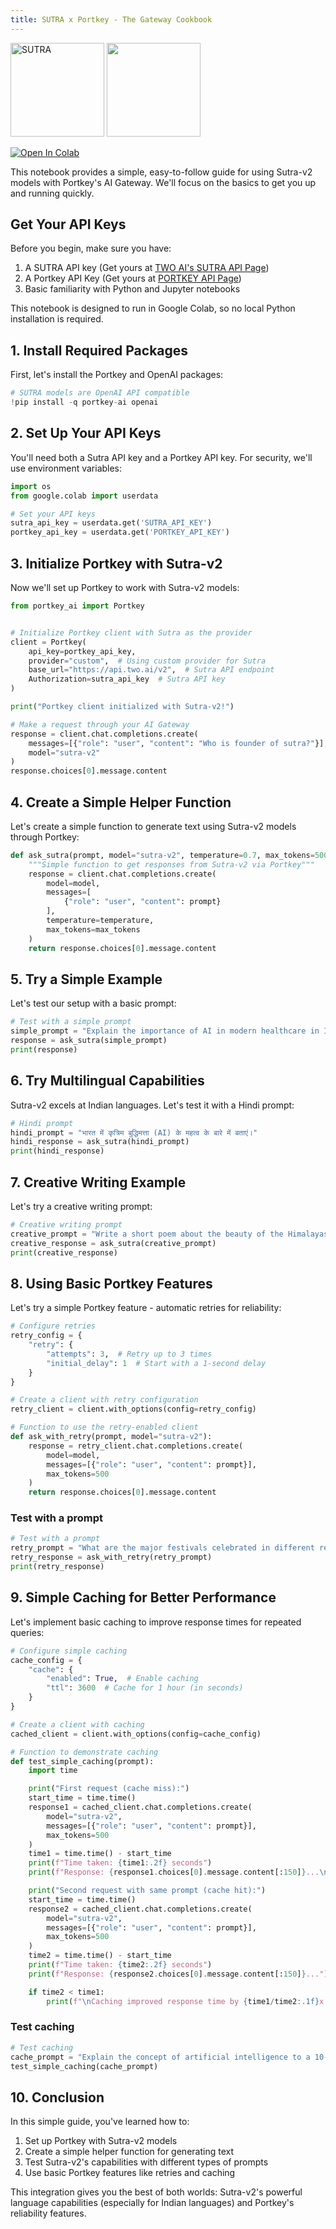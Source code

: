 ```yaml
---
title: SUTRA x Portkey - The Gateway Cookbook
---
```


<div style={{ display: "flex", alignItems: "center", gap: "40px" }}>
  <img src="/sutra.png" width="150" alt="SUTRA" />
  <img
    src="https://encrypted-tbn0.gstatic.com/images?q=tbn:ANd9GcRX8V9wZZ69LrmJjm8VmbSw_2FnBbUOtXDAAQ&s"
    width="150"
  />
</div>

[![Open In Colab](https://colab.research.google.com/assets/colab-badge.svg)](https://colab.research.google.com/drive/11FLZl0gScugIpXpC0M9tMDWn9C_osZ9A?usp=sharing)

This notebook provides a simple, easy-to-follow guide for using Sutra-v2
models with Portkey's AI Gateway. We'll focus on the basics to get you
up and running quickly.

## Get Your API Keys

Before you begin, make sure you have:

1.  A SUTRA API key (Get yours at [TWO AI's SUTRA API
    Page](https://app.portkey.ai/api-keys))
2.  A Portkey API Key (Get yours at [PORTKEY API
    Page](https://www.two.ai/sutra/api))
3.  Basic familiarity with Python and Jupyter notebooks

This notebook is designed to run in Google Colab, so no local Python
installation is required.

## 1. Install Required Packages

First, let's install the Portkey and OpenAI packages:

```python
# SUTRA models are OpenAI API compatible
!pip install -q portkey-ai openai
```

## 2. Set Up Your API Keys

You'll need both a Sutra API key and a Portkey API key. For security,
we'll use environment variables:

```python
import os
from google.colab import userdata

# Set your API keys
sutra_api_key = userdata.get('SUTRA_API_KEY')
portkey_api_key = userdata.get('PORTKEY_API_KEY')
```

## 3. Initialize Portkey with Sutra-v2

Now we'll set up Portkey to work with Sutra-v2 models:

```python
from portkey_ai import Portkey


# Initialize Portkey client with Sutra as the provider
client = Portkey(
    api_key=portkey_api_key,
    provider="custom",  # Using custom provider for Sutra
    base_url="https://api.two.ai/v2",  # Sutra API endpoint
    Authorization=sutra_api_key  # Sutra API key
)

print("Portkey client initialized with Sutra-v2!")
```

```python
# Make a request through your AI Gateway
response = client.chat.completions.create(
    messages=[{"role": "user", "content": "Who is founder of sutra?"}],
    model="sutra-v2"
)
response.choices[0].message.content
```

## 4. Create a Simple Helper Function

Let's create a simple function to generate text using Sutra-v2 models
through Portkey:

```python
def ask_sutra(prompt, model="sutra-v2", temperature=0.7, max_tokens=500):
    """Simple function to get responses from Sutra-v2 via Portkey"""
    response = client.chat.completions.create(
        model=model,
        messages=[
            {"role": "user", "content": prompt}
        ],
        temperature=temperature,
        max_tokens=max_tokens
    )
    return response.choices[0].message.content
```

## 5. Try a Simple Example

Let's test our setup with a basic prompt:

```python
# Test with a simple prompt
simple_prompt = "Explain the importance of AI in modern healthcare in India."
response = ask_sutra(simple_prompt)
print(response)
```

## 6. Try Multilingual Capabilities

Sutra-v2 excels at Indian languages. Let's test it with a Hindi prompt:

```python
# Hindi prompt
hindi_prompt = "भारत में कृत्रिम बुद्धिमत्ता (AI) के महत्व के बारे में बताएं।"
hindi_response = ask_sutra(hindi_prompt)
print(hindi_response)
```

## 7. Creative Writing Example

Let's try a creative writing prompt:

```python
# Creative writing prompt
creative_prompt = "Write a short poem about the beauty of the Himalayas."
creative_response = ask_sutra(creative_prompt)
print(creative_response)
```

## 8. Using Basic Portkey Features

Let's try a simple Portkey feature - automatic retries for reliability:

```python
# Configure retries
retry_config = {
    "retry": {
        "attempts": 3,  # Retry up to 3 times
        "initial_delay": 1  # Start with a 1-second delay
    }
}

# Create a client with retry configuration
retry_client = client.with_options(config=retry_config)

# Function to use the retry-enabled client
def ask_with_retry(prompt, model="sutra-v2"):
    response = retry_client.chat.completions.create(
        model=model,
        messages=[{"role": "user", "content": prompt}],
        max_tokens=500
    )
    return response.choices[0].message.content
```

### Test with a prompt

```python
# Test with a prompt
retry_prompt = "What are the major festivals celebrated in different regions of India?"
retry_response = ask_with_retry(retry_prompt)
print(retry_response)
```

## 9. Simple Caching for Better Performance

Let's implement basic caching to improve response times for repeated
queries:

```python
# Configure simple caching
cache_config = {
    "cache": {
        "enabled": True,  # Enable caching
        "ttl": 3600  # Cache for 1 hour (in seconds)
    }
}

# Create a client with caching
cached_client = client.with_options(config=cache_config)

# Function to demonstrate caching
def test_simple_caching(prompt):
    import time

    print("First request (cache miss):")
    start_time = time.time()
    response1 = cached_client.chat.completions.create(
        model="sutra-v2",
        messages=[{"role": "user", "content": prompt}],
        max_tokens=500
    )
    time1 = time.time() - start_time
    print(f"Time taken: {time1:.2f} seconds")
    print(f"Response: {response1.choices[0].message.content[:150]}...\n")

    print("Second request with same prompt (cache hit):")
    start_time = time.time()
    response2 = cached_client.chat.completions.create(
        model="sutra-v2",
        messages=[{"role": "user", "content": prompt}],
        max_tokens=500
    )
    time2 = time.time() - start_time
    print(f"Time taken: {time2:.2f} seconds")
    print(f"Response: {response2.choices[0].message.content[:150]}...")

    if time2 < time1:
        print(f"\nCaching improved response time by {time1/time2:.1f}x!")
```

### Test caching

```python
# Test caching
cache_prompt = "Explain the concept of artificial intelligence to a 10-year-old child."
test_simple_caching(cache_prompt)
```

## 10. Conclusion

In this simple guide, you've learned how to:

1.  Set up Portkey with Sutra-v2 models
2.  Create a simple helper function for generating text
3.  Test Sutra-v2's capabilities with different types of prompts
4.  Use basic Portkey features like retries and caching

This integration gives you the best of both worlds: Sutra-v2's powerful
language capabilities (especially for Indian languages) and Portkey's
reliability features.
